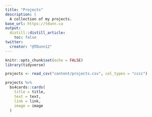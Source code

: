 ```yaml
---
title: "Projects"
description: |
  A collection of my projects.
base_url: https://tdunn.ca
output:
  distill::distill_article:
    toc: false
twitter:
  creator: "@TDunn12"
---
```


```r
knitr::opts_chunk$set(echo = FALSE)
library(tidyverse)

projects <- read_csv("content/projects.csv", col_types = "cccc")
```


```r
projects %>%
  bs4cards::cards(
    title = title,
    text = text,
    link = link,
    image = image
  )
```



